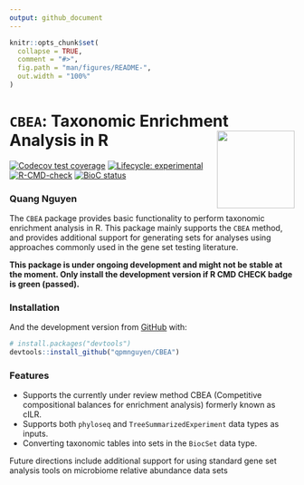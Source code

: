 ```yaml
---
output: github_document
---
```


<!-- README.md is generated from README.Rmd. Please edit that file -->

```r
knitr::opts_chunk$set(
  collapse = TRUE,
  comment = "#>",
  fig.path = "man/figures/README-",
  out.width = "100%"
)
```

# `CBEA`: Taxonomic Enrichment Analysis in R <img src='man/figures/hex-CBEA.png' align="right" height="137" />
<!-- badges: start -->
[![Codecov test coverage](https://codecov.io/gh/qpmnguyen/CBEA/branch/master/graph/badge.svg)](https://codecov.io/gh/qpmnguyen/CBEA?branch=master)
[![Lifecycle: experimental](https://img.shields.io/badge/lifecycle-experimental-orange.svg)](https://www.tidyverse.org/lifecycle/#experimental)
[![R-CMD-check](https://github.com/qpmnguyen/CBEA/workflows/R-CMD-check-bioc/badge.svg)](https://github.com/qpmnguyen/CBEA/actions)
[![BioC status](http://www.bioconductor.org/shields/build/release/bioc/CBEA.svg)](https://bioconductor.org/checkResults/release/bioc-LATEST/CBEA)
<!-- badges: end -->

### Quang Nguyen

The `CBEA` package provides basic functionality to perform taxonomic enrichment analysis in R. This package mainly supports the `CBEA` method, and provides additional support for generating sets for analyses using approaches commonly used in the gene set testing literature. 

**This package is under ongoing development and might not be stable at the moment. Only install the development version if R CMD CHECK badge is green (passed).**  

### Installation

And the development version from [GitHub](https://github.com/) with:

``` r
# install.packages("devtools")
devtools::install_github("qpmnguyen/CBEA")
```

### Features  
 * Supports the currently under review method CBEA (Competitive compositional balances for enrichment analysis) formerly known as cILR.  
 * Supports both `phyloseq` and `TreeSummarizedExperiment` data types as inputs. 
 * Converting taxonomic tables into sets in the `BiocSet` data type.  

Future directions include additional support for using standard gene set analysis tools on microbiome relative abundance data sets  

